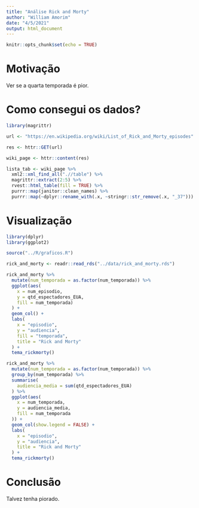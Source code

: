 ```yaml
---
title: "Análise Rick and Morty"
author: "William Amorim"
date: "4/5/2021"
output: html_document
---
```


```r
knitr::opts_chunk$set(echo = TRUE)
```

# Motivação

Ver se a quarta temporada é pior.

# Como consegui os dados?

```r
library(magrittr)

url <- "https://en.wikipedia.org/wiki/List_of_Rick_and_Morty_episodes"

res <- httr::GET(url)

wiki_page <- httr::content(res)

lista_tab <- wiki_page %>%
  xml2::xml_find_all(".//table") %>%
  magrittr::extract(2:5) %>%
  rvest::html_table(fill = TRUE) %>%
  purrr::map(janitor::clean_names) %>%
  purrr::map(~dplyr::rename_with(.x, ~stringr::str_remove(.x, "_37")))
```

# Visualização

```r
library(dplyr)
library(ggplot2)

source("../R/graficos.R")

rick_and_morty <- readr::read_rds("../data/rick_and_morty.rds")

rick_and_morty %>%
  mutate(num_temporada = as.factor(num_temporada)) %>%
  ggplot(aes(
    x = num_episodio,
    y = qtd_espectadores_EUA,
    fill = num_temporada)
  ) +
  geom_col() +
  labs(
    x = "episodio",
    y = "audiencia",
    fill = "temporada",
    title = "Rick and Morty"
  ) +
  tema_rickmorty()
```

```r
rick_and_morty %>%
  mutate(num_temporada = as.factor(num_temporada)) %>% 
  group_by(num_temporada) %>% 
  summarise(
    audiencia_media = sum(qtd_espectadores_EUA)
  ) %>% 
  ggplot(aes(
    x = num_temporada,
    y = audiencia_media,
    fill = num_temporada
  )) +
  geom_col(show.legend = FALSE) +
  labs(
    x = "episodio",
    y = "audiencia",
    title = "Rick and Morty"
  ) +
  tema_rickmorty()

```


# Conclusão

Talvez tenha piorado.
